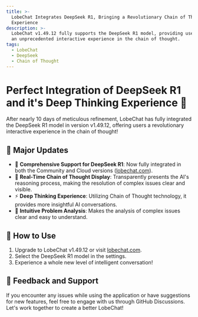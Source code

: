 ```yaml
---
title: >-
  LobeChat Integrates DeepSeek R1, Bringing a Revolutionary Chain of Thought
  Experience
description: >-
  LobeChat v1.49.12 fully supports the DeepSeek R1 model, providing users with
  an unprecedented interactive experience in the chain of thought.
tags:
  - LobeChat
  - DeepSeek
  - Chain of Thought
---
```


# Perfect Integration of DeepSeek R1 and it's Deep Thinking Experience 🎉

After nearly 10 days of meticulous refinement, LobeChat has fully integrated the DeepSeek R1 model in version v1.49.12, offering users a revolutionary interactive experience in the chain of thought!

## 🚀 Major Updates

- 🤯 **Comprehensive Support for DeepSeek R1**: Now fully integrated in both the Community and Cloud versions ([lobechat.com](https://lobechat.com)).
- 🧠 **Real-Time Chain of Thought Display**: Transparently presents the AI's reasoning process, making the resolution of complex issues clear and visible.
- ⚡️ **Deep Thinking Experience**: Utilizing Chain of Thought technology, it provides more insightful AI conversations.
- 💫 **Intuitive Problem Analysis**: Makes the analysis of complex issues clear and easy to understand.

## 🌟 How to Use

1. Upgrade to LobeChat v1.49.12 or visit [lobechat.com](https://lobechat.com).
2. Select the DeepSeek R1 model in the settings.
3. Experience a whole new level of intelligent conversation!

## 📢 Feedback and Support

If you encounter any issues while using the application or have suggestions for new features, feel free to engage with us through GitHub Discussions. Let's work together to create a better LobeChat!
